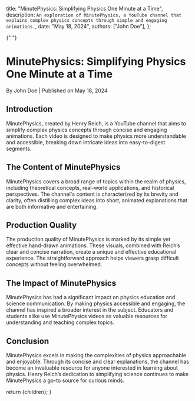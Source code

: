 
  title: "MinutePhysics: Simplifying Physics One Minute at a Time",
  description: `An exploration of MinutePhysics, a YouTube channel that explains complex physics concepts through simple and engaging animations.`,
  date: "May 18, 2024",
  authors: ["John Doe"],
};

{" "}

<h1>MinutePhysics: Simplifying Physics One Minute at a Time</h1>
<div className="text-sm text-gray-500 dark:text-gray-400">
  By John Doe | Published on May 18, 2024
</div>
<section id="introduction">
  <h2>Introduction</h2>
  <span>
    MinutePhysics, created by Henry Reich, is a YouTube channel that aims to
    simplify complex physics concepts through concise and engaging animations.
    Each video is designed to make physics more understandable and accessible,
    breaking down intricate ideas into easy-to-digest segments.
  </span>
</section>
<section id="the-content-of-minutephysics">
  <h2>The Content of MinutePhysics</h2>
  <span>
    MinutePhysics covers a broad range of topics within the realm of physics,
    including theoretical concepts, real-world applications, and historical
    perspectives. The channel's content is characterized by its brevity and
    clarity, often distilling complex ideas into short, animated explanations
    that are both informative and entertaining.
  </span>
</section>
<section id="production-quality">
  <h2>Production Quality</h2>
  <span>
    The production quality of MinutePhysics is marked by its simple yet
    effective hand-drawn animations. These visuals, combined with Reich’s clear
    and concise narration, create a unique and effective educational experience.
    The straightforward approach helps viewers grasp difficult concepts without
    feeling overwhelmed.
  </span>
</section>
<section id="the-impact-of-minutephysics">
  <h2>The Impact of MinutePhysics</h2>
  <span>
    MinutePhysics has had a significant impact on physics education and science
    communication. By making physics accessible and engaging, the channel has
    inspired a broader interest in the subject. Educators and students alike use
    MinutePhysics videos as valuable resources for understanding and teaching
    complex topics.
  </span>
</section>
<section id="conclusion">
  <h2>Conclusion</h2>
  <span>
    MinutePhysics excels in making the complexities of physics approachable and
    enjoyable. Through its concise and clear explanations, the channel has
    become an invaluable resource for anyone interested in learning about
    physics. Henry Reich’s dedication to simplifying science continues to make
    MinutePhysics a go-to source for curious minds.
  </span>
</section>

  return <MdxLayout>{children}</MdxLayout>;
}
